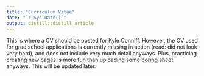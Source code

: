```yaml
---
title: "Curriculum Vitae"
date: "`r Sys.Date()`"
output: distill::distill_article
---
```


<p>This is where a CV should be posted for Kyle Conniff.  However, the CV used for grad school applications is currently missing in action (read: did not look very hard), and does not include very much detail anyways.  Plus, practicing creating new pages is more fun than uploading some boring sheet anyways.  This will be updated later.</p>




